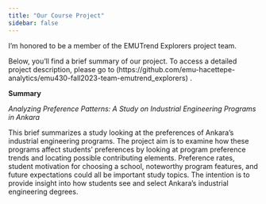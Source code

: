 ```yaml
---
title: "Our Course Project"
sidebar: false 
---
```


I'm honored to be a member of the EMUTrend Explorers project team.

Below, you'll find a brief summary of our project. To access a detailed project description, please go to (https://github.com/emu-hacettepe-analytics/emu430-fall2023-team-emutrend_explorers) .

**Summary**

*Analyzing Preference Patterns: A Study on Industrial Engineering Programs in Ankara*

This brief summarizes a study looking at the preferences of Ankara's industrial engineering programs. The project aim is to examine how these programs affect students' preferences by looking at program preference trends and locating possible contributing elements. Preference rates, student motivation for choosing a school, noteworthy program features, and future expectations could all be important study topics. The intention is to provide insight into how students see and select Ankara's industrial engineering degrees.